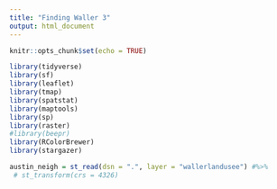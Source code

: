 ```yaml
---
title: "Finding Waller 3"
output: html_document
---
```


```r
knitr::opts_chunk$set(echo = TRUE)
```

```r
library(tidyverse)
library(sf)
library(leaflet)
library(tmap)
library(spatstat)
library(maptools)
library(sp)
library(raster)
#library(beepr)
library(RColorBrewer)
library(stargazer)

```

```r
austin_neigh = st_read(dsn = ".", layer = "wallerlandusee") #%>%
 # st_transform(crs = 4326)
```

